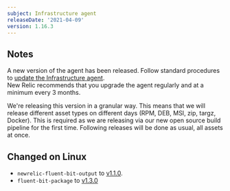 ```yaml
---
subject: Infrastructure agent
releaseDate: '2021-04-09'
version: 1.16.3
---
```


## Notes
A new version of the agent has been released. Follow standard procedures to [update the Infrastructure agent](https://docs.newrelic.com/docs/infrastructure/install-configure-manage-infrastructure/update-or-uninstall/update-infrastructure-agent).  
New Relic recommends that you upgrade the agent regularly and at a minimum every 3 months.

<Callout variant="important">
We're releasing this version in a granular way. This means that we will release different asset types on different days (RPM, DEB, MSI, zip, targz, Docker).
This is required as we are releasing via our new open source build pipeline for the first time. Following releases will be done as usual, all assets at once.
</Callout>


## Changed on Linux
- `newrelic-fluent-bit-output` to [v1.1.0](https://github.com/newrelic/newrelic-fluent-bit-output/tree/v1.1.0).
- `fluent-bit-package` to [v1.3.0](https://github.com/newrelic-experimental/fluent-bit-package/releases/tag/1.3.0)
